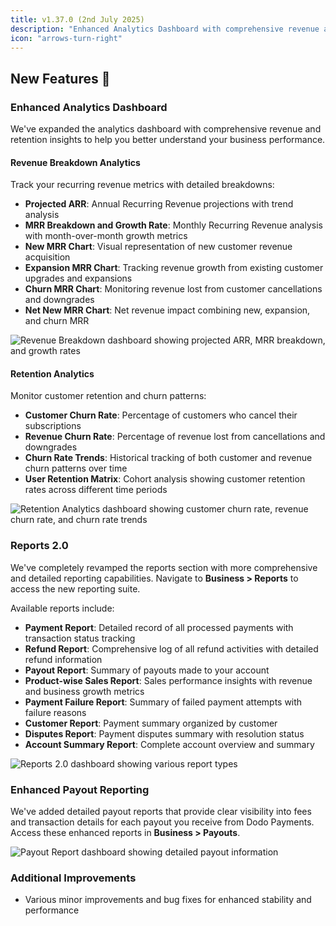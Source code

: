 ```yaml
---
title: v1.37.0 (2nd July 2025)
description: "Enhanced Analytics Dashboard with comprehensive revenue and retention insights, and new reports and payout reports."
icon: "arrows-turn-right"
---
```


## New Features 🚀

### Enhanced Analytics Dashboard

We've expanded the analytics dashboard with comprehensive revenue and retention insights to help you better understand your business performance.

#### Revenue Breakdown Analytics

Track your recurring revenue metrics with detailed breakdowns:

- **Projected ARR**: Annual Recurring Revenue projections with trend analysis
- **MRR Breakdown and Growth Rate**: Monthly Recurring Revenue analysis with month-over-month growth metrics  
- **New MRR Chart**: Visual representation of new customer revenue acquisition
- **Expansion MRR Chart**: Tracking revenue growth from existing customer upgrades and expansions
- **Churn MRR Chart**: Monitoring revenue lost from customer cancellations and downgrades
- **Net New MRR Chart**: Net revenue impact combining new, expansion, and churn MRR

<Frame>
  <img src="/images/analytics/revenue-breakdown.png" alt="Revenue Breakdown dashboard showing projected ARR, MRR breakdown, and growth rates" />
</Frame>

#### Retention Analytics

Monitor customer retention and churn patterns:

- **Customer Churn Rate**: Percentage of customers who cancel their subscriptions
- **Revenue Churn Rate**: Percentage of revenue lost from cancellations and downgrades
- **Churn Rate Trends**: Historical tracking of both customer and revenue churn patterns over time
- **User Retention Matrix**: Cohort analysis showing customer retention rates across different time periods

<Frame>
  <img src="/images/analytics/retention.png" alt="Retention Analytics dashboard showing customer churn rate, revenue churn rate, and churn rate trends" />
</Frame>

### Reports 2.0

We've completely revamped the reports section with more comprehensive and detailed reporting capabilities. Navigate to **Business > Reports** to access the new reporting suite.

Available reports include:

- **Payment Report**: Detailed record of all processed payments with transaction status tracking
- **Refund Report**: Comprehensive log of all refund activities with detailed refund information
- **Payout Report**: Summary of payouts made to your account
- **Product-wise Sales Report**: Sales performance insights with revenue and business growth metrics
- **Payment Failure Report**: Summary of failed payment attempts with failure reasons
- **Customer Report**: Payment summary organized by customer
- **Disputes Report**: Payment disputes summary with resolution status
- **Account Summary Report**: Complete account overview and summary

<Frame>
  <img src="/images/analytics/reports.png" alt="Reports 2.0 dashboard showing various report types" />
</Frame>

### Enhanced Payout Reporting

We've added detailed payout reports that provide clear visibility into fees and transaction details for each payout you receive from Dodo Payments. Access these enhanced reports in **Business > Payouts**.

<Frame>
  <img src="/images/analytics/payout.png" alt="Payout Report dashboard showing detailed payout information" />
</Frame>

### Additional Improvements

- Various minor improvements and bug fixes for enhanced stability and performance
